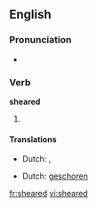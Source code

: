 ==English==

===Pronunciation===
* {{a|US}} {{IPA|/'ʃiɻd/}}

===Verb===
'''sheared'''

# {{past of| to [[shear]]}}

====Translations====
{{trans-top|past tense of shear}}
* Dutch: {{t+|nl|schoor}}, {{t+|nl|schoren}}
{{trans-mid}}
{{trans-bottom}}
{{trans-top|past participle of shear}}
* Dutch: [[geschoren]]
{{trans-mid}}
{{trans-bottom}}
{{anagrams:en/adeehrs}}
[[fr:sheared]]
[[vi:sheared]]
